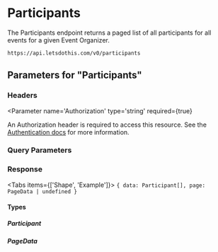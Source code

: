 


# Participants

The Participants endpoint returns a paged list of all participants for all events for a given Event Organizer.

```bash filename="Example"
https://api.letsdothis.com/v0/participants
```

## Parameters for "Participants"


### Headers

<Parameter 
  name='Authorization' 
  type='string' 
  required={true} 
>
  An Authorization header is required to access this resource. See the [Authentication docs](/gettingStarted/authentication) for more  information.
</Parameter>

### Query Parameters

<DefaultQueryParameters />

### Response

<Tabs items={['Shape', 'Example']}>
  <Tab>
    ```
    {
      data: Participant[],
      page: PageData | undefined
    }
    ```
  </Tab>
  <Tab>
    <ExampleContent />
  </Tab>
</Tabs>

#### Types

##### Participant

##### PageData

